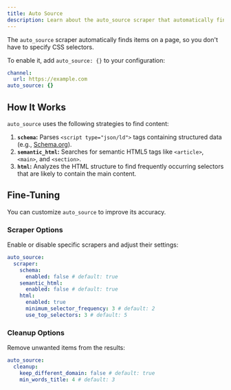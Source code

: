 ```yaml
---
title: Auto Source
description: Learn about the auto_source scraper that automatically finds items on a page
---
```


The `auto_source` scraper automatically finds items on a page, so you don't have to specify CSS selectors.

To enable it, add `auto_source: {}` to your configuration:

```yaml
channel:
  url: https://example.com
auto_source: {}
```

## How It Works

`auto_source` uses the following strategies to find content:

1.  **`schema`:** Parses `<script type="json/ld">` tags containing structured data (e.g., [Schema.org](https://schema.org/)).
2.  **`semantic_html`:** Searches for semantic HTML5 tags like `<article>`, `<main>`, and `<section>`.
3.  **`html`:** Analyzes the HTML structure to find frequently occurring selectors that are likely to contain the main content.

## Fine-Tuning

You can customize `auto_source` to improve its accuracy.

### Scraper Options

Enable or disable specific scrapers and adjust their settings:

```yaml
auto_source:
  scraper:
    schema:
      enabled: false # default: true
    semantic_html:
      enabled: false # default: true
    html:
      enabled: true
      minimum_selector_frequency: 3 # default: 2
      use_top_selectors: 3 # default: 5
```

### Cleanup Options

Remove unwanted items from the results:

```yaml
auto_source:
  cleanup:
    keep_different_domain: false # default: true
    min_words_title: 4 # default: 3
```
